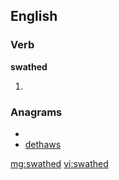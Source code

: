 ==English==

===Verb===
'''swathed'''

# {{past of|[[swathe]]}}

===Anagrams===
* {{alphagram|adehstw}}
* [[dethaws#English|dethaws]]

[[mg:swathed]]
[[vi:swathed]]